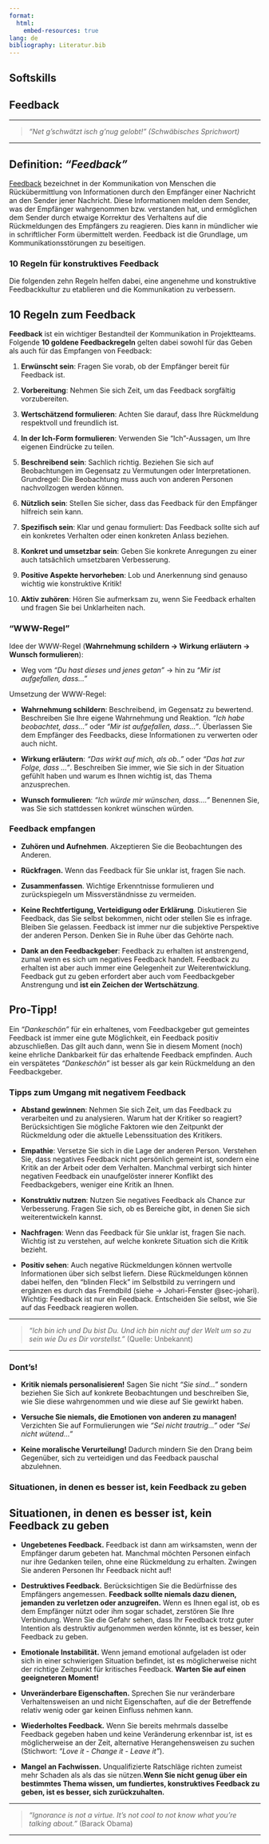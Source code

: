 ```yaml
---
format:
  html:
    embed-resources: true
lang: de
bibliography: Literatur.bib
---
```


<!--
title: "DEB Produktentwicklung"
format:
  html:
    embed-resources: true

author:
  - name: "Christian Anders"
    degrees: 
    roles: "Dozent"
    email: christian.anders@hs-esslingen.de
    affiliation: 
      - name: "Hochschule Esslingen"
        department: "Wirtschaft & Technik"
        group: "Digital Engineering (DEB)"
        city: "Esslingen am Neckar"
        postal-code: 73728
        country: "Deutschland"
        url: https://www.hs-esslingen.de/
abstract: > 
  Skript zur Vorlesung und Labor *"Produktentwicklung"* für den Studiengang Digital Engineering DEB
keywords:
  - Produktentstehungsprozess
  - Entwicklungsmethodik
  - Softskills
  - Feedback
  - 10 Regeln für konstruktives Feedback
  - “WWW-Regel”
  - Umgang mit negativem Feedback

copyright: 
  holder: Christian Anders
  year: 2025
lang: de
bibliography: Literatur.bib
date: last-modified
toc: true
number-sections: true
scrollable: true
toc-location: right
cap-location: bottom
number-offset: 6
link-external-icon: true
link-external-newwindow: true

headlines:
  off: false
extended-content:
  off: false
-->

<!-- -------------------------------------------------------------------------

                       Feedback

-------------------------------------------------------------------------- -->

::: {.content-visible unless-meta="headlines.off"}
# Softskills
:::

## Feedback {#sec-feedback}

---

> *"Net g'schwätzt isch g'nug gelobt!" (Schwäbisches Sprichwort)*

---


::: {.callout-tip}
## Definition: *"Feedback"*
[Feedback](https://de.wikipedia.org/wiki/Feedback_(Kommunikation)) bezeichnet in der Kommunikation von Menschen die Rückübermittlung von Informationen durch den Empfänger einer Nachricht an den Sender jener Nachricht. Diese Informationen melden dem Sender, was der Empfänger wahrgenommen bzw. verstanden hat, und ermöglichen dem Sender durch etwaige Korrektur des Verhaltens auf die Rückmeldungen des Empfängers zu reagieren. Dies kann in mündlicher wie in schriftlicher Form übermittelt werden. Feedback ist die Grundlage, um Kommunikationsstörungen zu beseitigen.
:::


### 10 Regeln für konstruktives Feedback

Die folgenden zehn Regeln helfen dabei, eine angenehme und konstruktive Feedbackkultur zu etablieren und die Kommunikation zu verbessern.

::: {.callout-important}
## 10 Regeln zum Feedback
**Feedback** ist ein wichtiger Bestandteil der Kommunikation in Projektteams. Folgende **10 goldene Feedbackregeln** gelten dabei sowohl für das Geben als auch für das Empfangen von Feedback:

1. **Erwünscht sein**: Fragen Sie vorab, ob der Empfänger bereit für Feedback ist.

2. **Vorbereitung**: Nehmen Sie sich Zeit, um das Feedback sorgfältig vorzubereiten.

3. **Wertschätzend formulieren**: Achten Sie darauf, dass Ihre Rückmeldung respektvoll und freundlich ist.

4. **In der Ich-Form formulieren**: Verwenden Sie "Ich"-Aussagen, um Ihre eigenen Eindrücke zu teilen.

5. **Beschreibend sein**: Sachlich richtig. Beziehen Sie sich auf Beobachtungen im Gegensatz zu Vermutungen oder Interpretationen. Grundregel: Die Beobachtung muss auch von anderen Personen nachvollzogen werden können.

6. **Nützlich sein**: Stellen Sie sicher, dass das Feedback für den Empfänger hilfreich sein kann.

7. **Spezifisch sein**: Klar und genau formuliert: Das Feedback sollte sich auf ein konkretes Verhalten oder einen konkreten Anlass beziehen.

8. **Konkret und umsetzbar sein**: Geben Sie konkrete Anregungen zu einer auch tatsächlich umsetzbaren Verbesserung.

9. **Positive Aspekte hervorheben**: Lob und Anerkennung sind genauso wichtig wie konstruktive Kritik!

10. **Aktiv zuhören**: Hören Sie aufmerksam zu, wenn Sie Feedback erhalten und fragen Sie bei Unklarheiten nach.
:::


<!-- --------------------------------------------------------------------------
EXTENDED CONTENT  -  EXTENDED CONTENT  -  EXTENDED CONTENT  -  EXTENDED CONTENT
S T A R T -->
::: {.content-visible unless-meta="extended-content.off"}
<!-- ---------------------------------------------------------------------- -->

### “WWW-Regel”

Idee der WWW-Regel (**Wahrnehmung schildern → Wirkung erläutern → Wunsch formulieren**): 

+ Weg vom *“Du hast dieses und jenes getan”* → hin zu *“Mir ist aufgefallen, dass…”*

Umsetzung der WWW-Regel:

+ **Wahrnehmung schildern**: Beschreibend, im Gegensatz zu bewertend. Beschreiben Sie Ihre eigene Wahrnehmung und Reaktion. *“Ich habe beobachtet, dass…”* oder *“Mir ist aufgefallen, dass…”*. Überlassen Sie dem Empfänger des Feedbacks, diese Informationen zu verwerten oder auch nicht.

+ **Wirkung erläutern**: *“Das wirkt auf mich, als ob..”* oder *“Das hat zur Folge, dass …”*. Beschreiben Sie immer, wie Sie sich in der Situation gefühlt haben und warum es Ihnen wichtig ist, das Thema anzusprechen.

+ **Wunsch formulieren**: *“Ich würde mir wünschen, dass….”* Benennen Sie, was Sie sich stattdessen konkret wünschen würden.



### Feedback empfangen

+ **Zuhören und Aufnehmen**. Akzeptieren Sie die Beobachtungen des Anderen.

+ **Rückfragen.** Wenn das Feedback für Sie unklar ist, fragen Sie nach.

+ **Zusammenfassen**. Wichtige Erkenntnisse formulieren und zurückspiegeln um Missverständnisse zu vermeiden.

+ **Keine Rechtfertigung, Verteidigung oder Erklärung**. Diskutieren Sie Feedback, das Sie selbst bekommen, nicht oder stellen Sie es infrage. Bleiben Sie gelassen. Feedback ist immer nur die subjektive Perspektive der anderen Person. Denken Sie in Ruhe über das Gehörte nach. 

+ **Dank an den Feedbackgeber**: Feedback zu erhalten ist anstrengend, zumal wenn es sich um negatives Feedback handelt. Feedback zu erhalten ist aber auch immer eine Gelegenheit zur Weiterentwicklung. Feedback gut zu geben erfordert aber auch vom Feedbackgeber Anstrengung und **ist ein Zeichen der Wertschätzung**. 


::: {.callout-caution}
## Pro-Tipp!
Ein *"Dankeschön"* für ein erhaltenes, vom Feedbackgeber gut gemeintes Feedback ist immer eine gute Möglichkeit, ein Feedback positiv abzuschließen. Das gilt auch dann, wenn Sie in diesem Moment (noch) keine ehrliche Dankbarkeit für das erhaltende Feedback empfinden. Auch ein verspätetes *"Dankeschön"* ist besser als gar kein Rückmeldung an den Feedbackgeber.
:::



### Tipps zum Umgang mit negativem Feedback

+ **Abstand gewinnen**: Nehmen Sie sich Zeit, um das Feedback zu verarbeiten und zu analysieren. Warum hat der Kritiker so reagiert? Berücksichtigen Sie mögliche Faktoren wie den Zeitpunkt der Rückmeldung oder die aktuelle Lebenssituation des Kritikers.

+ **Empathie**: Versetze Sie sich in die Lage der anderen Person. Verstehen Sie, dass negatives Feedback nicht persönlich gemeint ist, sondern eine Kritik an der Arbeit oder dem Verhalten. Manchmal verbirgt sich hinter negativen Feedback ein unaufgelöster innerer Konflikt des Feedbackgebers, weniger eine Kritik an Ihnen.

+ **Konstruktiv nutzen**: Nutzen Sie negatives Feedback als Chance zur Verbesserung. Fragen Sie sich, ob es Bereiche gibt, in denen Sie sich weiterentwickeln kannst.

+ **Nachfragen**: Wenn das Feedback für Sie unklar ist, fragen Sie nach. Wichtig ist zu verstehen, auf welche konkrete Situation sich die Kritik bezieht.

+ **Positiv sehen**: Auch negative Rückmeldungen können wertvolle Informationen über sich selbst liefern. Diese Rückmeldungen können dabei helfen, den "blinden Fleck" im Selbstbild zu verringern und ergänzen es durch das Fremdbild (siehe → Johari-Fenster @sec-johari). Wichtig: Feedback ist nur ein Feedback. Entscheiden Sie selbst, wie Sie auf das Feedback reagieren wollen.

---

> *"Ich bin ich und Du bist Du. Und ich bin nicht auf der Welt um so zu sein wie Du es Dir vorstellst."* (Quelle: Unbekannt)

---


### Dont's! 

+ **Kritik niemals personalisieren!** Sagen Sie nicht *"Sie sind…"* sondern beziehen Sie Sich auf konkrete Beobachtungen und beschreiben Sie, wie Sie diese wahrgenommen und wie diese auf Sie gewirkt haben.

+ **Versuche Sie niemals, die Emotionen von anderen zu managen!** Verzichten Sie auf Formulierungen wie *"Sei nicht trautrig…"* oder *"Sei nicht wütend…"*

+ **Keine moralische Verurteilung!** Dadurch mindern Sie den Drang beim Gegenüber, sich zu verteidigen und das Feedback pauschal abzulehnen.



### Situationen, in denen es besser ist, kein Feedback zu geben

::: {.callout-important}
## Situationen, in denen es besser ist, kein Feedback zu geben

+ **Ungebetenes Feedback.** Feedback ist dann am wirksamsten, wenn der Empfänger darum gebeten hat. Manchmal möchten Personen einfach nur ihre Gedanken teilen, ohne eine Rückmeldung zu erhalten. Zwingen Sie anderen Personen Ihr Feedback nicht auf!

+ **Destruktives Feedback.** Berücksichtigen Sie die Bedürfnisse des Empfängers angemessen. **Feedback sollte niemals dazu dienen, jemanden zu verletzen oder anzugreifen.** Wenn es Ihnen egal ist, ob es dem Empfänger nützt oder ihm sogar schadet, zerstören Sie Ihre Verbindung. Wenn Sie die Gefahr sehen, dass Ihr Feedback trotz guter Intention als destruktiv aufgenommen werden könnte, ist es besser, kein Feedback zu geben.

+ **Emotionale Instabilität.** Wenn jemand emotional aufgeladen ist oder sich in einer schwierigen Situation befindet, ist es möglicherweise nicht der richtige Zeitpunkt für kritisches Feedback. **Warten Sie auf einen geeigneteren Moment!**

+ **Unveränderbare Eigenschaften.** Sprechen Sie nur veränderbare Verhaltensweisen an und nicht Eigenschaften, auf die der Betreffende relativ wenig oder gar keinen Einfluss nehmen kann.

+ **Wiederholtes Feedback.** Wenn Sie bereits mehrmals dasselbe Feedback gegeben haben und keine Veränderung erkennbar ist, ist es möglicherweise an der Zeit, alternative Herangehensweisen zu suchen (Stichwort: *"Love it - Change it - Leave it"*).

+ **Mangel an Fachwissen.** Unqualifizierte Ratschläge richten zumeist mehr Schaden als als das sie nützen.**Wenn Sie nicht genug über ein bestimmtes Thema wissen, um fundiertes, konstruktives Feedback zu geben, ist es besser, sich zurückzuhalten.** 
:::

---

>
*"Ignorance is not a virtue. It's not cool to not know what you're talking about."* (Barack Obama)

---


<!-- ---------------------------------------------------------------------- -->
:::
<!-- S T O P
EXTENDED CONTENT  -  EXTENDED CONTENT  -  EXTENDED CONTENT  -  EXTENDED CONTENT
--------------------------------------------------------------------------- -->